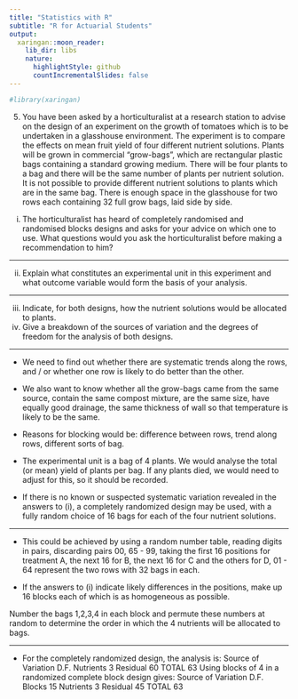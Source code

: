 ```yaml
---
title: "Statistics with R"
subtitle: "R for Actuarial Students"
output:
  xaringan::moon_reader:
    lib_dir: libs
    nature:
      highlightStyle: github
      countIncrementalSlides: false
---
```


```r

#library(xaringan)
```

 
5. You have been asked by a horticulturalist at a research station to advise on the design of an experiment on the growth of tomatoes which is to be undertaken in a glasshouse environment. The experiment is to compare the effects on mean fruit yield of four different nutrient solutions. Plants will be grown in commercial “grow-bags”, which are rectangular plastic bags containing a standard growing medium. There will be four plants to a bag and there will be the same number of plants per nutrient solution. It is not possible to provide different nutrient solutions to plants which are in the same bag. There is enough space in the glasshouse for two  rows each containing 32 full grow bags, laid side by side.

(i) The horticulturalist has heard of completely randomised and randomised blocks designs and asks for your advice on which one to use. What questions would you ask the horticulturalist before making a recommendation to him?

---
 
(ii) Explain what constitutes an experimental unit in this experiment and what outcome variable  would form the basis of your analysis.

---
 
(iii) Indicate, for both designs, how the nutrient solutions would be allocated to plants.
(iv) Give a breakdown of the sources of variation and the degrees of freedom for the analysis of both designs.

---


* We need to find out whether there are systematic trends along the rows, and / or whether one row is likely to do better than the other.

* We also want to know whether all the grow-bags came from the same source, contain the same compost mixture, are the same size, have equally good
drainage, the same thickness of wall so that temperature is likely to be the same.
* Reasons for blocking would be: difference between rows, trend along rows, different sorts of bag.


*  The experimental unit is a bag of 4 plants. We would analyse the total (or mean) yield of plants per bag. If any plants died, we would need to adjust for this, so it should be recorded.

*  If there is no known or suspected systematic variation revealed in the answers to (i), a completely randomized design may be used, with a fully random
choice of 16 bags for each of the four nutrient solutions. 

---

* This could be achieved by using a random number table, reading digits in pairs, discarding
pairs 00, 65 - 99, taking the first 16 positions for treatment A, the next 16 for B, the next 16 for C and the others for D, 01 - 64 represent the two rows with 32 bags in each.

* If the answers to (i) indicate likely differences in the positions, make up 16
blocks each of which is as homogeneous as possible. 

Number the bags 1,2,3,4 in each block and permute these numbers at random to determine the order
in which the 4 nutrients will be allocated to bags.

---

* For the completely randomized design, the analysis is:
Source of Variation D.F.
Nutrients 3
Residual 60
TOTAL 63
Using blocks of 4 in a randomized complete block design gives:
Source of Variation D.F.
Blocks 15
Nutrients 3
Residual 45
TOTAL 63


